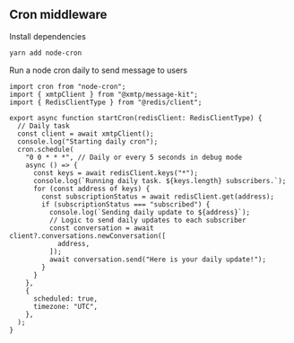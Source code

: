 ## Cron middleware

Install dependencies

```bash [cmd]
yarn add node-cron
```

Run a node cron daily to send message to users

```tsx [src/lib/cron.ts]
import cron from "node-cron";
import { xmtpClient } from "@xmtp/message-kit";
import { RedisClientType } from "@redis/client";

export async function startCron(redisClient: RedisClientType) {
  // Daily task
  const client = await xmtpClient();
  console.log("Starting daily cron");
  cron.schedule(
    "0 0 * * *", // Daily or every 5 seconds in debug mode
    async () => {
      const keys = await redisClient.keys("*");
      console.log(`Running daily task. ${keys.length} subscribers.`);
      for (const address of keys) {
        const subscriptionStatus = await redisClient.get(address);
        if (subscriptionStatus === "subscribed") {
          console.log(`Sending daily update to ${address}`);
          // Logic to send daily updates to each subscriber
          const conversation = await client?.conversations.newConversation([
            address,
          ]);
          await conversation.send("Here is your daily update!");
        }
      }
    },
    {
      scheduled: true,
      timezone: "UTC",
    },
  );
}
```
